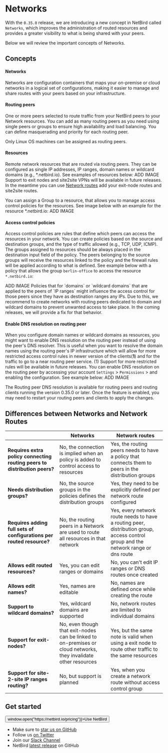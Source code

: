 
# Networks

With the `0.35.0` release, we are introducing a new concept in NetBird called `Networks`, which improves the administration of routed resources and provides a greater visibility to what is being shared with your peers.

Below we will review the important concepts of Networks.

## Concepts
#### Networks
Networks are configuration containers that maps your on-premise or cloud networks in a logical set of configurations, making it easier to manage and share routes with your peers based on your infrastructure.

#### Routing peers
One or more peers selected to route traffic from your NetBird peers to your Network resources. You can add as many routing peers as you need using single peers or groups to ensure high availability and load balancing.
You can define masquerading and priority for each routing peer.

<Note>
    Only Linux OS machines can be assigned as routing peers.
</Note>

#### Resources
Remote network resources that are routed via routing peers. They can be configured as single IP addresses, IP ranges, domain names or wildcard domains (e.g., *.netbird.io). See examples of resources below:
<Note>
ADD IMAGE
</Note>
<Note>
  Support to exit nodes and site2site VPNs will be available in future releases. In the meantime you can use [Network routes](/how-to/routing-traffic-to-private-networks) add your exit-node routes and site2site routes.
</Note>

You can assign a Group to a resource, that allows you to manage access control policies for the resources. See image below with an example for the resource *.netbird.io:
<Note>
ADD IMAGE
</Note>
#### Access control policies
Access control policies are rules that define which peers can access the resources in your network. You can create policies based on the source and destination groups, and the type of traffic allowed (e.g., TCP, UDP, ICMP).
The groups assigned to resources should be always placed in the destination input field of the policy.
The peers belonging to the source groups will receive the resources linked to the policy and the firewall rules will be applied according to what is defined.
See example below with a policy that allows the group `berlin-office` to access the resource `*.netbird.io`:

<Note>
ADD IMAGE
</Note>

<Note>
    Policies that for `domains` or `wildcard domains` that are applied to the peers of `IP ranges` might influence the access control for those peers since they have as destination ranges any IPs.
    Due to this, we recommend to create networks with routing peers dedicated to domain and wildcard domains to prevent unwanted access to take place. In the coming releases, we will provide a fix for that behavior.
</Note>

#### Enable DNS resolution on routing peer
When you configure domain names or wildcard domains as resources, you might want to enable DNS resolution on the routing peer instead of using the peer's DNS resolver.
This is useful when you want to resolve the domain names using the routing peer's IP infrastructure which will allow for more restricted access control rules in newer version of the clients(**1**) and for the traffic to go to a near routing peer service.
<Note>
 (1) Support for more restricted rules will be available in future releases.
</Note>
You can enable DNS resolution on the routing peer by accessing your account `Settings` > `Permissions` > and enabling the configuration. See example below:
<Note>
ADD IMAGE
</Note>

<Note>
    The Routing peer DNS resolution is available for routing peers and routing clients running the version 0.35.0 or later.
    Once the feature is enabled, you may need to restart your routing peers and clients to apply the changes.
</Note>

## Differences between Networks and Network Routes

|                                                                           | Networks                                                                                                          | Network routes                                                                                                                     |
|---------------------------------------------------------------------------|-------------------------------------------------------------------------------------------------------------------|------------------------------------------------------------------------------------------------------------------------------------|
| **Requires extra policy connecting routing peers to distribution peers?** | No, the connection is implied when an policy is added to control access to resources                              | Yes, the routing peers needs to have a policy that connects them to peers in the distribution groups                               |
| **Needs distribution groups?**                                            | No, the source groups in the policies defines the distribution groups                                             | Yes, they need to be explicitly defined per network route configured                                                               |
| **Requires adding full sets of configurations per routed resource?**      | No, the routing peers in a Network are used to route all resources in that network                                | Yes, every network route needs to have a routing peer, distribution group, access control group and the network range or dns route |
| **Allows edit routed resources?**                                         | Yes, you can edit ranges or domains                                                                               | No, you can't edit IP ranges or DNS routes once created                                                                            |
| **Allows edit names?**                                                    | Yes, names are editable                                                                                           | No, names are defined once while creating the route                                                                                |
| **Support to wildcard domains?**                                          | Yes, wildcard domains are supported                                                                               | No, network routes are limited to individual domains                                                                               |
| **Support for exit-nodes?**                                               | No, even though that exit-nodes can be linked to on-premises or cloud networks, they invalidate other resources   | Yes, but the same note is valid when using a exit node to route other traffic to the same resources                                |
| **Support for site-2-site IP ranges routing?**                            | No, but support is planned                                                                                        | Yes, when you create a network route without access control group                                                                  |


## Get started
<p float="center" >
    <Button name="button" className="button-5" onClick={() => window.open("https://netbird.io/pricing")}>Use NetBird</Button>
</p>

- Make sure to [star us on GitHub](https://github.com/netbirdio/netbird)
- Follow us [on Twitter](https://twitter.com/netbird)
- Join our [Slack Channel](https://join.slack.com/t/netbirdio/shared_invite/zt-2utg2ncdz-W7LEB6toRBLE1Jca37dYpg)
- NetBird [latest release](https://github.com/netbirdio/netbird/releases) on GitHub

